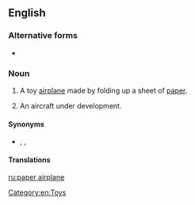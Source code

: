 <!-- If you edit this page, please also edit "paper aeroplane" to keep these two pages in synch-->
==English==

===Alternative forms===
* {{l|en|paper aeroplane}} {{qualifier|British}}

===Noun===
{{en-noun|head=[[paper]] [[airplane]]}}

# {{lb|en|US}} A toy [[airplane]] made by folding up a sheet of [[paper]].
# {{lb|en|US|aeronautics}} An aircraft under development.

====Synonyms====
* {{l|en|paper flier}}, {{l|en|paper flyer}}, {{l|en|paper plane}}

====Translations====
{{trans-see|paper aeroplane}}

<!-- If you edit this page, please also edit "paper aeroplane" to keep these two pages in synch -->

[[Category:en:Toys]]

[[ru:paper airplane]]